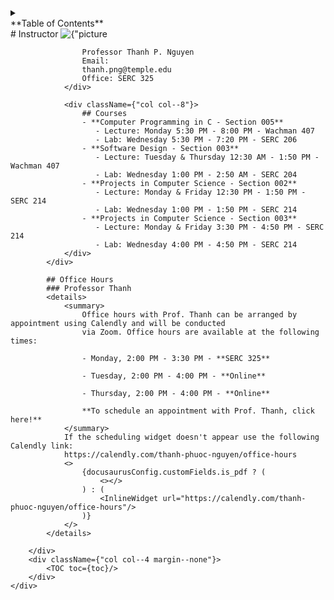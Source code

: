 
<div id={"mobile-toc"} style={{display: "flex", justifyContent: "center", alignContent: "center"}}>
    <details style={{width: "75%"}}>
        <summary>
            <div style={{textAlign: "center"}}>
                **Table of Contents**
            </div>
        </summary>
        <left>
            <TOCInline toc={toc}/>
        </left>
    </details>
</div>

<div className={"container"}>
    <div className={"row"}>
        <div className={"syllabus-content col"}>
            <div className={"row"}>
                <div className={"col col--4"}>
                    # Instructor
                    <img
                        id={"professor-thanh"}
                        className={"masked"}
                        src={
                            "https://gravatar.com/userimage/257832771/a02070f803e0bd2ec75a6c498bc6e758.jpeg?size=200"
                        }
                        alt={"picture of Professor Thanh P. Nguyen."}
                    />

                    Professor Thanh P. Nguyen
                    Email:
                    thanh.png@temple.edu
                    Office: SERC 325
                </div>

                <div className={"col col--8"}>
                    ## Courses
                    - **Computer Programming in C - Section 005**
                       - Lecture: Monday 5:30 PM - 8:00 PM - Wachman 407
                       - Lab: Wednesday 5:30 PM - 7:20 PM - SERC 206
                    - **Software Design - Section 003**
                       - Lecture: Tuesday & Thursday 12:30 AM - 1:50 PM - Wachman 407
                       - Lab: Wednesday 1:00 PM - 2:50 AM - SERC 204
                    - **Projects in Computer Science - Section 002**
                       - Lecture: Monday & Friday 12:30 PM - 1:50 PM - SERC 214
                       - Lab: Wednesday 1:00 PM - 1:50 PM - SERC 214
                    - **Projects in Computer Science - Section 003**
                       - Lecture: Monday & Friday 3:30 PM - 4:50 PM - SERC 214
                       - Lab: Wednesday 4:00 PM - 4:50 PM - SERC 214
                </div>
            </div>

            ## Office Hours
            ### Professor Thanh
            <details>
                <summary>
                    Office hours with Prof. Thanh can be arranged by appointment using Calendly and will be conducted
                    via Zoom. Office hours are available at the following times:

                    - Monday, 2:00 PM - 3:30 PM - **SERC 325**

                    - Tuesday, 2:00 PM - 4:00 PM - **Online**

                    - Thursday, 2:00 PM - 4:00 PM - **Online**

                    **To schedule an appointment with Prof. Thanh, click here!**
                </summary>
                If the scheduling widget doesn't appear use the following Calendly link:
                https://calendly.com/thanh-phuoc-nguyen/office-hours
                <>
                    {docusaurusConfig.customFields.is_pdf ? (
                        <></>
                    ) : (
                        <InlineWidget url="https://calendly.com/thanh-phuoc-nguyen/office-hours"/>
                    )}
                </>
            </details>

        </div>
        <div className={"col col--4 margin--none"}>
            <TOC toc={toc}/>
        </div>
    </div>
</div>
